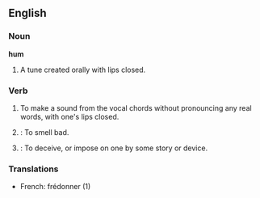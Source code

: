 ==English==

===Noun===
'''hum'''
# A tune created orally with lips closed.

===Verb===
{{en-infl-reg-consonant|hum||m}}
# To make a sound from the vocal chords without pronouncing any real words, with one's lips closed.
# {{UK}}: To smell bad.
# {{UK}}: To deceive, or impose on one by some story or device.

===Translations===
*French: frédonner (1)